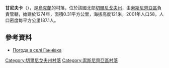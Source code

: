 {{coord|51|30|50|N|32|26|24|E|scale:100000|display=title}}

'''甘尼夫卡'''（{{lang-uk|Ганнівка}}），是[[烏克蘭|烏克蘭]]的村落，位於該國北部[[切爾尼戈夫州|切爾尼戈夫州]]，由[[索斯尼齊亞區|索斯尼齊亞區]]負責管轄，始建於1274年，面積0.31平方公里，海拔高度121米，2001年人口58，人口密度每平方公里187.1人。

==參考資料==
* [http://weather.in.ua/ua/chernigovskaja/4907 Погода в селі Ганнівка] {{Wayback|url=http://weather.in.ua/ua/chernigovskaja/4907 |date=20111220133836 }}

[[Category:切爾尼戈夫州村落|Category:切爾尼戈夫州村落]]
[[Category:索斯尼齊亞區村落|Category:索斯尼齊亞區村落]]


{{Chernihiv-geo-stub}}